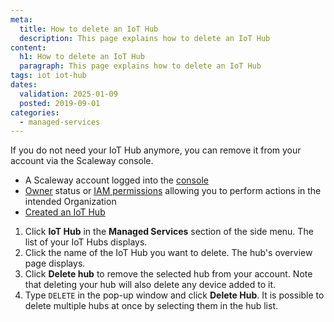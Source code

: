 ```yaml
---
meta:
  title: How to delete an IoT Hub
  description: This page explains how to delete an IoT Hub
content:
  h1: How to delete an IoT Hub
  paragraph: This page explains how to delete an IoT Hub
tags: iot iot-hub
dates:
  validation: 2025-01-09
  posted: 2019-09-01
categories:
  - managed-services
---
```


If you do not need your IoT Hub anymore, you can remove it from your account via the Scaleway console.

<Macro id="requirements" />

- A Scaleway account logged into the [console](https://console.scaleway.com)
- [Owner](/iam/concepts/#owner) status or [IAM permissions](/iam/concepts/#permission) allowing you to perform actions in the intended Organization
- [Created an IoT Hub](/iot-hub/how-to/create-hub/)

1. Click **IoT Hub** in the **Managed Services** section of the side menu. The list of your IoT Hubs displays.
2. Click the name of the IoT Hub you want to delete. The hub's overview page displays.
3. Click **Delete hub** to remove the selected hub from your account.
    <Lightbox src="scaleway-iothub_delete.webp" alt="" />
    <Message type="important">
      Note that deleting your hub will also delete any device added to it.
    </Message>
4. Type `DELETE` in the pop-up window and click **Delete Hub**.
    <Message type="tip">
      It is possible to delete multiple hubs at once by selecting them in the hub list.
    </Message>


